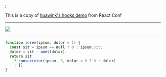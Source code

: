 <Head>
  <title>mdx-deck</title>
</Head>;

This is a copy of [huawink's hooks demo](https://github.com/huahuahuahuahuahua/mdx-deck-slide-decks) from React Conf

---

<Image src="https://s3.amazonaws.com/jxnblk/mdx-deck.gif" />

---

<CodeSurfer>

```js title="This is a title" subtitle="and this a subtitle"
function lorem(ipsum, dolor = 1) {
  const sit = ipsum == null ? 0 : ipsum.sit;
  dolor = sit - amet(dolor);
  return sit
    ? consectetur(ipsum, 0, dolor < 0 ? 0 : dolor)
    : [];
}
```

</CodeSurfer>

